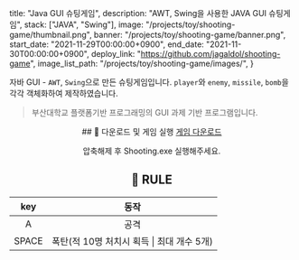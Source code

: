   title: "Java GUI 슈팅게임",
  description: "AWT, Swing을 사용한 JAVA GUI 슈팅게임",
  stack: ["JAVA", "Swing"],
  image: "/projects/toy/shooting-game/thumbnail.png",
  banner: "/projects/toy/shooting-game/banner.png",
  start_date: "2021-11-29T00:00:00+0900",
  end_date: "2021-11-30T00:00:00+0900",
  deploy_link: "https://github.com/jagaldol/shooting-game",
  image_list_path: "/projects/toy/shooting-game/images/",
}

자바 GUI - `AWT`, `Swing`으로 만든 슈팅게임입니다. `player`와 `enemy`, `missile`, `bomb`을 각각 객체화하여 제작하였습니다.

> 부산대학교 플랫폼기반 프로그래밍의 GUI 과제 기반 프로그램입니다.

<div align="center">
  ## 💾 다운로드 및 게임 실행

<a href="https://drive.google.com/file/d/1rfy34QBUEdd9-Jp1xO71wxQ47ngTnx1r/view?usp=drive_link" download>
  게임 다운로드
</a>

압축해제 후 Shooting.exe 실행해주세요.

## 📗 RULE

|  key  |                    동작                    |
| :---: | :----------------------------------------: |
|   A   |                    공격                    |
| SPACE | 폭탄(적 10명 처치시 획득 \| 최대 개수 5개) |

</div>
